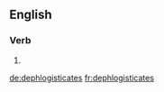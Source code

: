 
==English==

===Verb===
{{head|en|verb form}}

# {{en-third-person singular of|dephlogisticate}}

[[de:dephlogisticates]]
[[fr:dephlogisticates]]